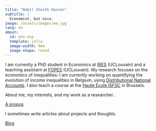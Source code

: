 ```yaml
---
title: "Nabil Sheikh Hassan"
subtitle: |
  Economist, but nice.
image: /assets/images/me.jpg
lang: en
about:
  id: edu-exp
  template: jolla
  image-width: 9em
  image-shape: round
---
```


::: {#edu-exp}
I am currently a PhD student in Economics at [IRES](https://uclouvain.be/en/research-institutes/lidam/ires) (UCLouvain) and a teaching assistant at [FOPES](https://uclouvain.be/fr/facultes/espo/fopes) (UCLouvain). My research focuses on the economics of inequalities: I am currently working on quantifying the evolution of income inequalities in Belgium, using [Distributional National Accounts](https://wid.world/fr/news-article/2020-distributional-national-accounts-guidelines-dina-2/). I also teach a course at the [Haute École ISFSC](https://www.isfsc.be/) in Brussels.
:::

:::: {.grid}

::: {.g-col-12 .g-col-md-6}
<div class="card" id="card-first">
  <p class="card-text">About me, my interests, and my work as a researcher..</p>
  <a href="about.qmd" class="card-button">À propos</a>
</div>
:::

::: {.g-col-12 .g-col-md-6}
<div class="card" id="card-second">
  <p class="card-text">I sometimes write articles about projects and thoughts.</p>
  <a href="blog.qmd" class="card-button">Blog</a>
</div>
:::

::::
